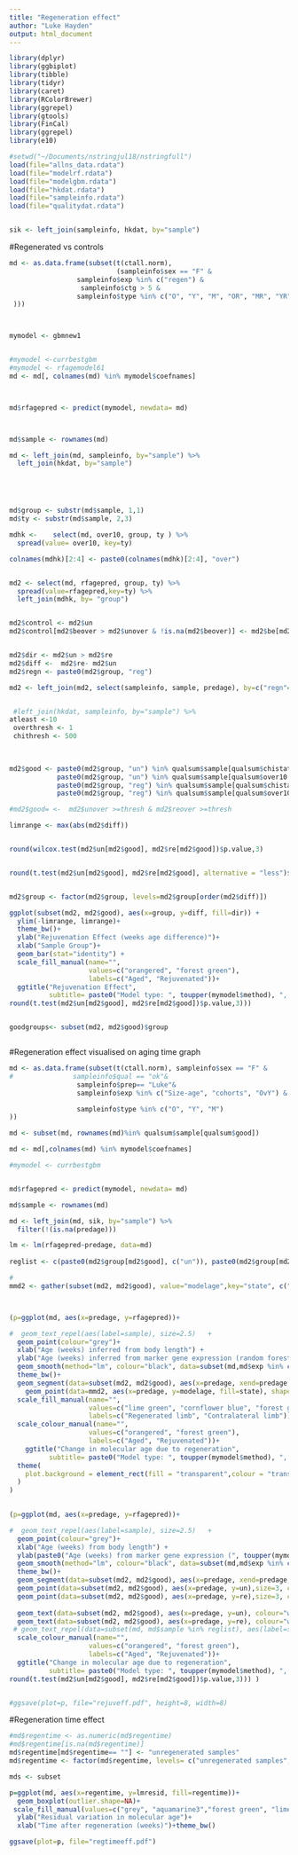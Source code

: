 ```yaml
---
title: "Regeneration effect"
author: "Luke Hayden"
output: html_document
---
```



```r
library(dplyr)
library(ggbiplot)
library(tibble)
library(tidyr)
library(caret)
library(RColorBrewer)
library(ggrepel)
library(gtools)
library(FinCal)
library(ggrepel)
library(e10)
````



```r
#setwd("~/Documents/nstringjul18/nstringfull")
load(file="allns_data.rdata")
load(file="modelrf.rdata")
load(file="modelgbm.rdata")
load(file="hkdat.rdata")
load(file="sampleinfo.rdata")
load(file="qualitydat.rdata")


sik <- left_join(sampleinfo, hkdat, by="sample")

````



#Regenerated vs controls


```r

md <- as.data.frame(subset(t(ctall.norm), 
                           (sampleinfo$sex == "F" &
                 sampleinfo$exp %in% c("regen") & 
                  sampleinfo$ctg > 5 &
                 sampleinfo$type %in% c("O", "Y", "M", "OR", "MR", "YR")
 )))



mymodel <- gbmnew1


#mymodel <-currbestgbm
#mymodel <- rfagemodel61
md <- md[, colnames(md) %in% mymodel$coefnames]



md$rfagepred <- predict(mymodel, newdata= md)



md$sample <- rownames(md)

md <- left_join(md, sampleinfo, by="sample") %>%
  left_join(hkdat, by="sample") 





md$group <- substr(md$sample, 1,1)
md$ty <- substr(md$sample, 2,3)

mdhk <-    select(md, over10, group, ty ) %>%
  spread(value= over10, key=ty)

colnames(mdhk)[2:4] <- paste0(colnames(mdhk)[2:4], "over")


md2 <- select(md, rfagepred, group, ty) %>%
  spread(value=rfagepred,key=ty) %>%
  left_join(mdhk, by= "group")


md2$control <- md2$un
md2$control[md2$beover > md2$unover & !is.na(md2$beover)] <- md2$be[md2$beover > md2$unover & !is.na(md2$beover)]


md2$dir <- md2$un > md2$re
md2$diff <-  md2$re- md2$un
md2$regn <- paste0(md2$group, "reg")

md2 <- left_join(md2, select(sampleinfo, sample, predage), by=c("regn"= "sample")) 


 #left_join(hkdat, sampleinfo, by="sample") %>%
atleast <-10
 overthresh <- 1
 chithresh <- 500

 
 
md2$good <- paste0(md2$group, "un") %in% qualsum$sample[qualsum$chistat < chithresh] &
            paste0(md2$group, "un") %in% qualsum$sample[qualsum$over10 >= overthresh] &
            paste0(md2$group, "reg") %in% qualsum$sample[qualsum$chistat < chithresh] &
            paste0(md2$group, "reg") %in% qualsum$sample[qualsum$over10 >= overthresh] 

#md2$good= <-  md2$unover >=thresh & md2$reover >=thresh

limrange <- max(abs(md2$diff))


round(wilcox.test(md2$un[md2$good], md2$re[md2$good])$p.value,3)


round(t.test(md2$un[md2$good], md2$re[md2$good], alternative = "less")$p.value,3)


md2$group <- factor(md2$group, levels=md2$group[order(md2$diff)])

ggplot(subset(md2, md2$good), aes(x=group, y=diff, fill=dir)) +
  ylim(-limrange, limrange)+
  theme_bw()+
  ylab("Rejuvenation Effect (weeks age difference)")+
  xlab("Sample Group")+
  geom_bar(stat="identity") +
  scale_fill_manual(name="", 
                    values=c("orangered", "forest green"), 
                    labels=c("Aged", "Rejuvenated"))+
  ggtitle("Rejuvenation Effect", 
          subtitle= paste0("Model type: ", toupper(mymodel$method), ", ", length(mymodel$coefnames), " markers used", "\nSamples with at least ", overthresh, " housekeeping genes with at least ",atleast, " reads\nChi-stat < ", chithresh, "\np-value of t-test between regenerated and unamputated: ", 
round(t.test(md2$un[md2$good], md2$re[md2$good])$p.value,3))) 


goodgroups<- subset(md2, md2$good)$group



```

#Regeneration effect visualised on aging time graph



```r

md <- as.data.frame(subset(t(ctall.norm), sampleinfo$sex == "F" &
#               sampleinfo$qual == "ok"&
                 sampleinfo$prep== "Luke"&
                 sampleinfo$exp %in% c("Size-age", "cohorts", "OvY") &

                 sampleinfo$type %in% c("O", "Y", "M")
))

md <- subset(md, rownames(md)%in% qualsum$sample[qualsum$good])

md <- md[,colnames(md) %in% mymodel$coefnames]

#mymodel <- currbestgbm


md$rfagepred <- predict(mymodel, newdata= md)

md$sample <- rownames(md)

md <- left_join(md, sik, by="sample") %>%
  filter(!(is.na(predage)))

lm <- lm(rfagepred~predage, data=md)
 
reglist <- c(paste0(md2$group[md2$good], c("un")), paste0(md2$group[md2$good], c("reg")))

# 
mmd2 <- gather(subset(md2, md2$good), value="modelage",key="state", c("re", "un"))



(p=ggplot(md, aes(x=predage, y=rfagepred))+

#  geom_text_repel(aes(label=sample), size=2.5)   + 
  geom_point(colour="grey")+
  xlab("Age (weeks) inferred from body length") +
  ylab("Age (weeks) inferred from marker gene expression (random forest model)")+
  geom_smooth(method="lm", colour="black", data=subset(md,md$exp %in% c("Size-age", "cohorts", "OvY") ))+
  theme_bw()+
  geom_segment(data=subset(md2, md2$good), aes(x=predage, xend=predage, y=un, yend=re, colour=dir),alpha=1, size=1.5)+
    geom_point(data=mmd2, aes(x=predage, y=modelage, fill=state), shape=21)+
  scale_fill_manual(name="", 
                    values=c("lime green", "cornflower blue", "forest green"), 
                    labels=c("Regenerated limb", "Contralateral limb"))+
  scale_colour_manual(name="", 
                    values=c("orangered", "forest green"), 
                    labels=c("Aged", "Rejuvenated"))+
    ggtitle("Change in molecular age due to regeneration", 
          subtitle= paste0("Model type: ", toupper(mymodel$method), ", ", length(mymodel$coefnames), " markers used"))+
  theme(
    plot.background = element_rect(fill = "transparent",colour = "transparent") # bg of the panel
  )
) 
  
```




```r


(p=ggplot(md, aes(x=predage, y=rfagepred))+

#  geom_text_repel(aes(label=sample), size=2.5)   + 
  geom_point(colour="grey")+
  xlab("Age (weeks) from body length") +
  ylab(paste0("Age (weeks) from marker gene expression (", toupper(mymodel$method), ")"))+
  geom_smooth(method="lm", colour="black", data=subset(md,md$exp %in% c("Size-age", "cohorts", "OvY") ))+
  theme_bw()+
  geom_segment(data=subset(md2, md2$good), aes(x=predage, xend=predage, y=un, yend=re, colour=dir),alpha=1, size=1.5)+
  geom_point(data=subset(md2, md2$good), aes(x=predage, y=un),size=3, colour="cornflower blue")+
  geom_point(data=subset(md2, md2$good), aes(x=predage, y=re),size=3, colour="lime green")+
  
  geom_text(data=subset(md2, md2$good), aes(x=predage, y=un), colour="white",size=2, label="C")+
  geom_text(data=subset(md2, md2$good), aes(x=predage, y=re), colour="white",size=2, label="R")+
 # geom_text_repel(data=subset(md, md$sample %in% reglist), aes(label=sample))+
  scale_colour_manual(name="", 
                    values=c("orangered", "forest green"), 
                    labels=c("Aged", "Rejuvenated"))+
  ggtitle("Change in molecular age due to regeneration", 
          subtitle= paste0("Model type: ", toupper(mymodel$method), ", ", length(mymodel$coefnames), " markers used", "\nSamples with at least ", thresh, " housekeeping genes expressed in both  \np-value of t-test between regenerated and unamputated: ", 
round(t.test(md2$un[md2$good], md2$re[md2$good])$p.value,3))) )


#ggsave(plot=p, file="rejuveff.pdf", height=8, width=8)
```


#Regeneration time effect
```r
#md$regentime <- as.numeric(md$regentime)
#md$regentime[is.na(md$regentime)] 
md$regentime[md$regentime== ""] <- "unregenerated samples"
md$regentime <- factor(md$regentime, levels= c("unregenerated samples", "4", "7", "13"))

mds <- subset

p=ggplot(md, aes(x=regentime, y=lmresid, fill=regentime))+
  geom_boxplot(outlier.shape=NA)+
 scale_fill_manual(values=c("grey", "aquamarine3","forest green", "limegreen",  "red2"), name="")+
  ylab("Residual variation in molecular age")+
  xlab("Time after regeneration (weeks)")+theme_bw()

ggsave(plot=p, file="regtimeeff.pdf")

```
